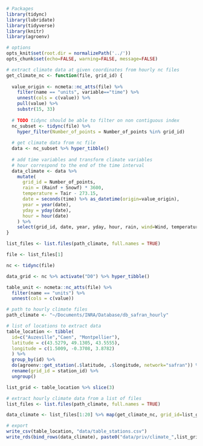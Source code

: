 
```r
# Packages
library(tidync)
library(lubridate)
library(tidyverse)
library(knitr)
library(agroenv)

# options
opts_knit$set(root.dir = normalizePath('../'))
opts_chunk$set(echo=FALSE, warning=FALSE, message=FALSE)

# extract climate data at given coordinates from hourly nc files
get_climate_nc <- function(file, grid_id) {
  
  value_origin <- ncmeta::nc_atts(file) %>%
    filter(name == "units", variable=="time") %>% 
    unnest(cols = c(value)) %>% 
    pull(value) %>% 
    substr(15, 33)
  
  # TODO tidync should be able to filter on non contiguous index  
  nc_subset <- tidync(file) %>%
    hyper_filter(Number_of_points = Number_of_points %in% grid_id)
  
  # get climate data from nc file
  data <- nc_subset %>% hyper_tibble()
  
  # add time variables and transform climate variables
  # hour correspond to the end of the time interval
  data_climate <- data %>% 
    mutate(
      grid_id = Number_of_points,
      rain = (Rainf + Snowf) * 3600,
      temperature = Tair - 273.15,
      date = seconds(time) %>% as_datetime(origin=value_origin),
      year = year(date),
      yday = yday(date),
      hour = hour(date)
    ) %>% 
    select(grid_id, date, year, yday, hour, rain, wind=Wind, temperature)
}

```


```r
list_files <- list.files(path_climate, full.names = TRUE)

file <- list_files[1]

nc <- tidync(file)

data_grid <- nc %>% activate("D0") %>% hyper_tibble()

table_unit <- ncmeta::nc_atts(file) %>%
  filter(name == "units") %>% 
  unnest(cols = c(value)) 

```


```r
# path to hourly climate files
path_climate <- "~/Documents/INRA/Database/db_safran_hourly"

# list of locations to extract data
table_location <- tibble(
  id=c("Auzeville","Caen", "Montpellier"),
  latitude = c(43.5279, 49.1305, 43.5555),
  longitude = c(1.5009, -0.3708, 3.8782)
  ) %>% 
  group_by(id) %>% 
  do(agroenv::get_station(.$latitude, .$longitude, network="safran")) %>% 
  rename(grid_id = station_id) %>% 
  ungroup()

list_grid <- table_location %>% slice(3)

# extract hourly climate data from a list of files
list_files <- list.files(path_climate, full.names = TRUE)

data_climate <- list_files[1:20] %>% map(get_climate_nc, grid_id=list_grid$grid_id)

# export
write_csv(table_location, "data/table_stations.csv")
write_rds(bind_rows(data_climate), paste0("data/priv/climate_",list_grid$grid_id,".rds"), compress="gz")
```

